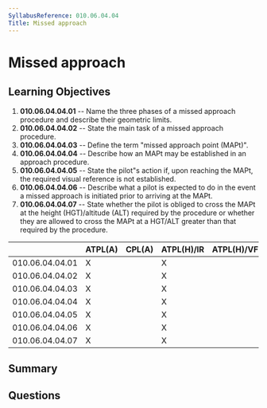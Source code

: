 ```yaml
---
SyllabusReference: 010.06.04.04
Title: Missed approach
---
```


# Missed approach

## Learning Objectives

1. **010.06.04.04.01** -- Name the three phases of a missed approach procedure and
   describe their geometric limits.
2. **010.06.04.04.02** -- State the main task of a missed approach procedure.
3. **010.06.04.04.03** -- Define the term "missed approach point (MAPt)".
4. **010.06.04.04.04** -- Describe how an MAPt may be established in an approach
   procedure.
5. **010.06.04.04.05** -- State the pilot"s action if, upon reaching the MAPt, the
   required visual reference is not established.
6. **010.06.04.04.06** -- Describe what a pilot is expected to do in the event a
   missed approach is initiated prior to arriving at the MAPt.
7. **010.06.04.04.07** -- State whether the pilot is obliged to cross the MAPt at
   the height (HGT)/altitude (ALT) required by the procedure or whether they are
   allowed to cross the MAPt at a HGT/ALT greater than that required by the
   procedure.

|                 | ATPL(A) | CPL(A) | ATPL(H)/IR | ATPL(H)/VFR | CPL(H) | IR  | CBIR(A) |
| --------------- | ------- | ------ | ---------- | ----------- | ------ | --- | ------- |
| 010.06.04.04.01 | X       |        | X          |             |        | X   | X       |
| 010.06.04.04.02 | X       |        | X          |             |        | X   | X       |
| 010.06.04.04.03 | X       |        | X          |             |        | X   | X       |
| 010.06.04.04.04 | X       |        | X          |             |        | X   | X       |
| 010.06.04.04.05 | X       |        | X          |             |        | X   | X       |
| 010.06.04.04.06 | X       |        | X          |             |        | X   | X       |
| 010.06.04.04.07 | X       |        | X          |             |        | X   | X       |

## Summary

## Questions
